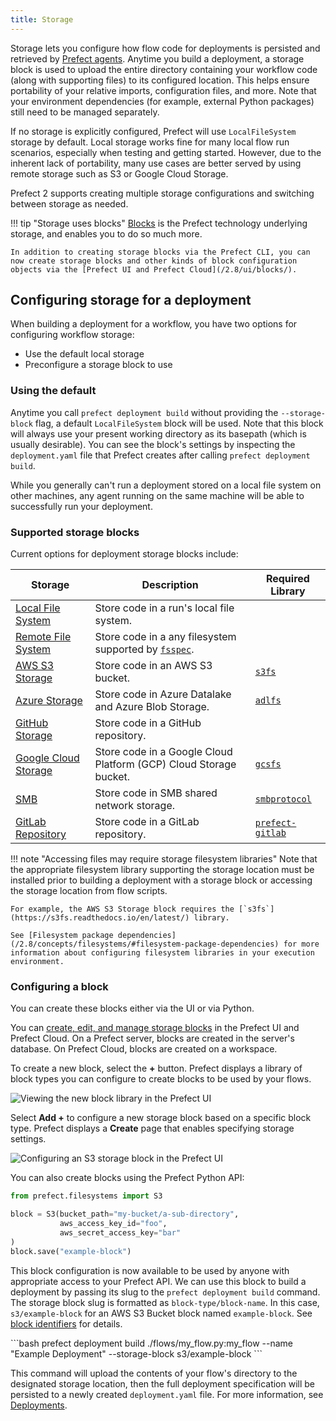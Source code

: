 ```yaml
---
title: Storage
---
```



Storage lets you configure how flow code for deployments is persisted and retrieved by [Prefect agents](/2.8/concepts/work-pools). Anytime you build a deployment, a storage block is used to upload the entire directory containing your workflow code (along with supporting files) to its configured location.  This helps ensure portability of your relative imports, configuration files, and more.  Note that your environment dependencies (for example, external Python packages) still need to be managed separately.

If no storage is explicitly configured, Prefect will use `LocalFileSystem` storage by default. Local storage works fine for many local flow run scenarios, especially when testing and getting started. However, due to the inherent lack of portability, many use cases are better served by using remote storage such as S3 or Google Cloud Storage.

Prefect 2 supports creating multiple storage configurations and switching between storage as needed.

!!! tip "Storage uses blocks"
    [Blocks](/2.8/concepts/blocks/) is the Prefect technology underlying storage, and enables you to do so much more. 

    In addition to creating storage blocks via the Prefect CLI, you can now create storage blocks and other kinds of block configuration objects via the [Prefect UI and Prefect Cloud](/2.8/ui/blocks/).

## Configuring storage for a deployment

When building a deployment for a workflow, you have two options for configuring workflow storage:

- Use the default local storage
- Preconfigure a storage block to use

### Using the default 

Anytime you call `prefect deployment build` without providing the `--storage-block` flag, a default `LocalFileSystem` block will be used.  Note that this block will always use your present working directory as its basepath (which is usually desirable).  You can see the block's settings by inspecting the `deployment.yaml` file that Prefect creates after calling `prefect deployment build`.

While you generally can't run a deployment stored on a local file system on other machines, any agent running on the same machine will be able to successfully run your deployment.

### Supported storage blocks

Current options for deployment storage blocks include:

| Storage | Description | Required Library | 
| --- | --- | --- |
| [Local File System](/2.8/api-ref/prefect/filesystems/#prefect.filesystems.LocalFileSystem) | Store code in a run's local file system. | |
| [Remote File System](/2.8/api-ref/prefect/filesystems/#prefect.filesystems.RemoteFileSystem) | Store code in a any filesystem supported by [`fsspec`](https://filesystem-spec.readthedocs.io/en/latest/). | |
| [AWS S3 Storage](/2.8/api-ref/prefect/filesystems/#prefect.filesystems.S3) | Store code in an AWS S3 bucket. | [`s3fs`](https://s3fs.readthedocs.io/en/latest/) |
| [Azure Storage](/2.8/api-ref/prefect/filesystems/#prefect.filesystems.Azure) | Store code in Azure Datalake and Azure Blob Storage. | [`adlfs`](https://github.com/fsspec/adlfs) |
| [GitHub Storage](/2.8/api-ref/prefect/filesystems/#prefect.filesystems.GitHub) | Store code in a GitHub repository. | |
| [Google Cloud Storage](/2.8/api-ref/prefect/filesystems/#prefect.filesystems.GCS) | Store code in a Google Cloud Platform (GCP) Cloud Storage bucket. | [`gcsfs`](https://gcsfs.readthedocs.io/en/latest/) |
| [SMB](/2.8/api-ref/prefect/filesystems/#prefect.filesystems.SMB) | Store code in SMB shared network storage. | [`smbprotocol`](https://github.com/jborean93/smbprotocol) |
| [GitLab Repository](https://github.com/PrefectHQ/prefect-gitlab) | Store code in a GitLab repository. | [`prefect-gitlab`](https://github.com/PrefectHQ/prefect-gitlab) |

!!! note "Accessing files may require storage filesystem libraries"
    Note that the appropriate filesystem library supporting the storage location must be installed prior to building a deployment with a storage block or accessing the storage location from flow scripts. 
    
    For example, the AWS S3 Storage block requires the [`s3fs`](https://s3fs.readthedocs.io/en/latest/) library.

    See [Filesystem package dependencies](/2.8/concepts/filesystems/#filesystem-package-dependencies) for more information about configuring filesystem libraries in your execution environment.

### Configuring a block

You can create these blocks either via the UI or via Python. 

You can [create, edit, and manage storage blocks](/2.8/ui/blocks/) in the Prefect UI and Prefect Cloud. On a Prefect server, blocks are created in the server's database. On Prefect Cloud, blocks are created on a workspace.

To create a new block, select the **+** button. Prefect displays a library of block types you can configure to create blocks to be used by your flows.

![Viewing the new block library in the Prefect UI](../img/ui/block-library.png)

Select **Add +** to configure a new storage block based on a specific block type. Prefect displays a **Create** page that enables specifying storage settings.

![Configuring an S3 storage block in the Prefect UI](../img/tutorials/s3-block-configuration.png)

You can also create blocks using the Prefect Python API:

```python
from prefect.filesystems import S3

block = S3(bucket_path="my-bucket/a-sub-directory", 
           aws_access_key_id="foo", 
           aws_secret_access_key="bar"
)
block.save("example-block")
```

This block configuration is now available to be used by anyone with appropriate access to your Prefect API.  We can use this block to build a deployment by passing its slug to the `prefect deployment build` command. The storage block slug is formatted as `block-type/block-name`. In this case, `s3/example-block` for an AWS S3 Bucket block named `example-block`. See [block identifiers](/2.8/concepts/deployments/#block-identifiers) for details.

<div class="terminal">
```bash
prefect deployment build ./flows/my_flow.py:my_flow --name "Example Deployment" --storage-block s3/example-block
```
</div>

This command will upload the contents of your flow's directory to the designated storage location, then the full deployment specification will be persisted to a newly created `deployment.yaml` file.  For more information, see [Deployments](/2.8/concepts/deployments).
